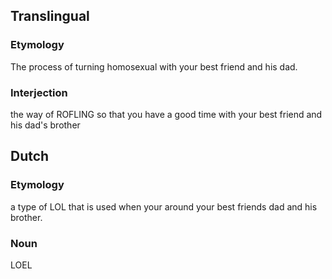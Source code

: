 {{also|LOL}}
==Translingual==

===Etymology===
The process of turning homosexual with your best friend and his dad.

===Interjection===
the way of ROFLING so that you have a good time with your best friend and his dad's brother

==Dutch==

===Etymology===
a type of LOL that is used when your around your best friends dad and his brother.

===Noun===
LOEL